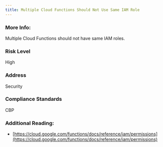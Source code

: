 ```yaml
---
title: Multiple Cloud Functions Should Not Use Same IAM Role
---
```


### More Info:

Multiple Cloud Functions should not have same IAM roles.

### Risk Level

High

### Address

Security

### Compliance Standards

CBP

### Additional Reading:

- [https://cloud.google.com/functions/docs/reference/iam/permissions](https://cloud.google.com/functions/docs/reference/iam/permissions)
